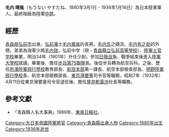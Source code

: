 '''毛内 靖胤'''（もうない やすたね、1880年3月1日 - 1936年1月16日）為日本陸軍軍人。最終階級為陸軍[[中將|中將]]。

==經歷==
[[青森県|青森県]][[弘前市|弘前市]]出身。[[弘前藩|弘前藩]]士[[毛内嘉胤|毛内嘉胤]]的長男。[[毛内氏|毛内氏]]之嫡流、[[毛内有之助|毛内有之助]]的外甥。弟弟為海軍少將[[毛内效|毛内效]]。弘前中学（現・[[青森縣立弘前高等學校|青森縣立弘前高等學校]]）、[[陆军士官学校_(日本)|陸軍士官学校]]畢業，明治34年（1901年）升任少尉。參加[[日俄战争|日俄战争]]、戰爭結束後進入[[陸軍大學校|陸軍大學校]]就讀。畢業後、擔任[[步兵第75聯隊|步兵第75聯隊]]長。後從步兵轉為航空兵科。之後、歷任[[所澤陸軍飛行學校|所澤陸軍飛行學校]]教育部長、[[陸軍航空本部|航空本部]]第一課長、航空本部檢查部長、[[明野陸軍飛行學校|明野陸軍飛行學校]]長、航空本部總務部長、[[東京灣要塞|東京灣要塞]]司令官等職務。昭和7年（1932年）4月11日從東京灣要塞司令官退任後、擔任[[屋井乾電池|屋井乾電池]]社長等職務。

==參考文獻==
{{refbegin}}
*「青森縣人名大事典」1969年、[[東奥日報|東奥日報社]]。
{{refend}}

[[Category:大日本帝國陸軍將官|Category:大日本帝國陸軍將官]]
[[Category:青森縣出身人物|Category:青森縣出身人物]]
[[Category:1880年出生|Category:1880年出生]]
[[Category:1936年逝世|Category:1936年逝世]]